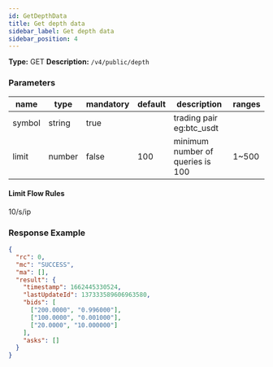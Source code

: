 ```yaml
---
id: GetDepthData
title: Get depth data
sidebar_label: Get depth data
sidebar_position: 4
---
```


**Type:** GET **Description:** `/v4/public/depth`

### Parameters

| name | type | mandatory | default | description | ranges |
| --- | --- | --- | --- | --- | --- |
| symbol | string | true |  | trading pair eg:btc_usdt |  |
| limit | number | false | 100 | minimum number of queries is 100 | 1~500 |

#### **Limit Flow Rules**

10/s/ip

### Response Example

```json title="Response"
{
  "rc": 0,
  "mc": "SUCCESS",
  "ma": [],
  "result": {
    "timestamp": 1662445330524,
    "lastUpdateId": 137333589606963580,
    "bids": [
      ["200.0000", "0.996000"],
      ["100.0000", "0.001000"],
      ["20.0000", "10.000000"]
    ],
    "asks": []
  }
}
```

